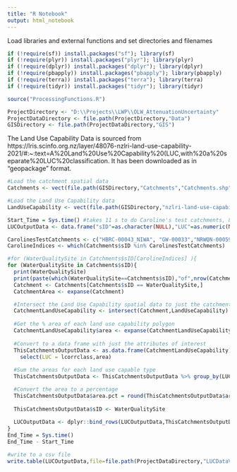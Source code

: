 ```yaml
---
title: "R Notebook"
output: html_notebook
---
```


Load libraries and external functions and set directories and filenames

```r
if (!require(sf)) install.packages("sf"); library(sf)
if (!require(plyr)) install.packages("plyr"); library(plyr)
if (!require(dplyr)) install.packages("dplyr"); library(dplyr)
if (!require(pbapply)) install.packages("pbapply"); library(pbapply)
if (!require(terra)) install.packages("terra"); library(terra)
if (!require(tidyr)) install.packages("tidyr"); library(tidyr)

source("ProcessingFunctions.R")

ProjectDirectory <- "D:\\Projects\\LWP\\OLW_AttenuationUncertainty"
ProjectDataDirectory <- file.path(ProjectDirectory,"Data")
GISDirectory <- file.path(ProjectDataDirectory,"GIS")
```

The Land Use Capability Data is sourced from https://lris.scinfo.org.nz/layer/48076-nzlri-land-use-capability-2021/#:~:text=A%20Land%20Use%20Capability%20(LUC,with%20a%20separate%20LUC%20classification.
It has been downloaded as in "geopackage" format.

```r
#Load the catchment spatial data
Catchments <- vect(file.path(GISDirectory,"Catchments","Catchments.shp"))

#Load the Land Use Capability data
LandUseCapability <- vect(file.path(GISDirectory,"nzlri-land-use-capability-2021.gpkg"))

```


```r
Start_Time = Sys.time() #takes 11 s to do Caroline's test catchments, 8.5 minutes to do all catchments
LUCOutputData <- data.frame("sID"=as.character(NULL),"LUC"=as.numeric(NULL),"area.pct"=as.numeric(NULL))

CarolinesTestCatchments <- c("HBRC-00043_NIWA", "GW-00033","NRWQN-00059_NIWA","NRC-00045", "EW-00040", "ORC-00081", "HRC-00032", "ECAN-00116")
CarolineIndices <- which(Catchments$sID %in% CarolinesTestCatchments)

#for (WaterQualitySite in Catchments$sID[CarolineIndices] ){
for (WaterQualitySite in Catchments$sID){
  print(WaterQualitySite)
  print(paste(which(WaterQualitySite==Catchments$sID),"of",nrow(Catchments)))
  Catchment <- Catchments[Catchments$sID == WaterQualitySite,]
  CatchmentArea <- expanse(Catchment)

  #Intersect the Land Use Capability spatial data to just the catchment.
  CatchmentLandUseCapability <- intersect(Catchment,LandUseCapability)
  
  #Get the % area of each land use capability polygon
  CatchmentLandUseCapability$area <- expanse(CatchmentLandUseCapability)
  
  #Convert to a data frame with just the attributes of interest
  ThisCatchmentsOutputData <- as.data.frame(CatchmentLandUseCapability) %>% 
    select(LUC = lcorrclass,area)
  
  #Sum the areas for each land use capable type
  ThisCatchmentsOutputData <- ThisCatchmentsOutputData %>% group_by(LUC) %>% dplyr::summarise(area=sum(area))

  #Convert the area to a percentage
  ThisCatchmentsOutputData$area.pct = round(ThisCatchmentsOutputData$area / CatchmentArea * 100,0)
  
  ThisCatchmentsOutputData$sID <- WaterQualitySite
  
  LUCOutputData <- dplyr::bind_rows(LUCOutputData,ThisCatchmentsOutputData %>% select(!area))
}
End_Time = Sys.time()
End_Time - Start_Time

#write to a csv file
write.table(LUCOutputData,file=file.path(ProjectDataDirectory,"LUCDataV0.csv"),sep=",",row.names = FALSE,append=FALSE,quote = FALSE)
```


